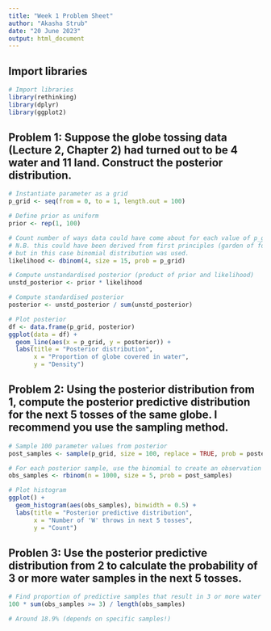 ```yaml
--- 
title: "Week 1 Problem Sheet" 
author: "Akasha Strub"
date: "20 June 2023"
output: html_document 
---
```


## Import libraries

```r
# Import libraries
library(rethinking)
library(dplyr)
library(ggplot2)
```

## Problem 1: Suppose the globe tossing data (Lecture 2, Chapter 2) had turned out to be 4 water and 11 land. Construct the posterior distribution.

```r
# Instantiate parameter as a grid
p_grid <- seq(from = 0, to = 1, length.out = 100)

# Define prior as uniform
prior <- rep(1, 100)

# Count number of ways data could have come about for each value of p_grid
# N.B. this could have been derived from first principles (garden of forking data)
# but in this case binomial distribution was used.
likelihood <- dbinom(4, size = 15, prob = p_grid)

# Compute unstandardised posterior (product of prior and likelihood)
unstd_posterior <- prior * likelihood

# Compute standardised posterior
posterior <- unstd_posterior / sum(unstd_posterior)

# Plot posterior
df <- data.frame(p_grid, posterior)
ggplot(data = df) + 
  geom_line(aes(x = p_grid, y = posterior)) +
  labs(title = "Posterior distribution",
       x = "Proportion of globe covered in water",
       y = "Density")
```

## Problem 2: Using the posterior distribution from 1, compute the posterior predictive distribution for the next 5 tosses of the same globe. I recommend you use the sampling method.

```r
# Sample 100 parameter values from posterior
post_samples <- sample(p_grid, size = 100, replace = TRUE, prob = posterior)

# For each posterior sample, use the binomial to create an observation
obs_samples <- rbinom(n = 1000, size = 5, prob = post_samples)

# Plot histogram
ggplot() + 
  geom_histogram(aes(obs_samples), binwidth = 0.5) +
  labs(title = "Posterior predictive distribution",
       x = "Number of 'W' throws in next 5 tosses",
       y = "Count")
```

## Problen 3: Use the posterior predictive distribution from 2 to calculate the probability of 3 or more water samples in the next 5 tosses.

```r
# Find proportion of predictive samples that result in 3 or more water tosses in next 5 tosses:
100 * sum(obs_samples >= 3) / length(obs_samples)

# Around 18.9% (depends on specific samples!)
```
